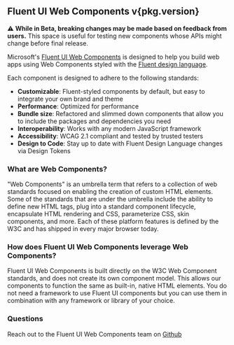 
<Meta title="Concepts/Introduction" />

<h2>
  Fluent UI Web Components <span>v{pkg.version}</span>
</h2>

⚠️ **While in Beta, breaking changes may be made based on feedback from users.** This space is useful for testing new components whose APIs might change before final release.

Microsoft's [Fluent UI Web Components](https://github.com/microsoft/fluentui/tree/master/packages/web-components) is designed to help you build web apps using Web Components styled with the [Fluent design language](https://github.com/microsoft/fluentui).

Each component is designed to adhere to the following standards:

- **Customizable**: Fluent-styled components by default, but easy to integrate your own brand and theme
- **Performance**: Optimized for performance
- **Bundle size**: Refactored and slimmed down components that allow you to include the packages and dependencies you need
- **Interoperability**: Works with any modern JavaScript framework
- **Accessibility**: WCAG 2.1 compliant and tested by trusted testers
- **Design to Code**: Stay up to date with Fluent Design Language changes via Design Tokens

### What are Web Components?

"Web Components" is an umbrella term that refers to a collection of web standards focused on enabling the creation of custom HTML elements. Some of the standards that are under the umbrella include the ability to define new HTML tags, plug into a standard component lifecycle, encapsulate HTML rendering and CSS, parameterize CSS, skin components, and more. Each of these platform features is defined by the W3C and has shipped in every major browser today.

### How does Fluent UI Web Components leverage Web Components?

Fluent UI Web Components is built directly on the W3C Web Component standards, and does not create its own component model. This allows our components to function the same as built-in, native HTML elements. You do not need a framework to use Fluent UI components but you can use them in combination with any framework or library of your choice.

### Questions

Reach out to the Fluent UI Web Components team on [Github](https://github.com/microsoft/fluentui)
